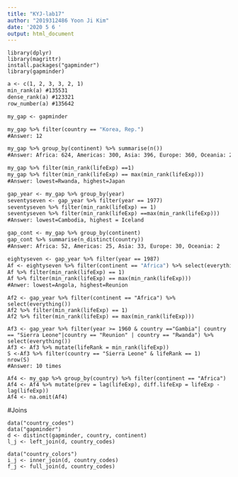 ---
title: "KYJ-lab17"
author: "2019312486 Yoon Ji Kim"
date: '2020 5 6 '
output: html_document
---

```{0)}
library(dplyr)
library(magrittr)
install.packages("gapminder")
library(gapminder)
```

```{1)}
a <- c(1, 2, 3, 3, 2, 1)
min_rank(a) #135531
dense_rank(a) #123321
row_number(a) #135642
```

```{2)}
my_gap <- gapminder
```

```{3)}
my_gap %>% filter(country == "Korea, Rep.")
#Answer: 12
```

```{4)} 
my_gap %>% group_by(continent) %>% summarise(n())
#Answer: Africa: 624, Americas: 300, Asia: 396, Europe: 360, Oceania: 24
```

```{5)}
my_gap %>% filter(min_rank(lifeExp) ==1)
my_gap %>% filter(min_rank(lifeExp) == max(min_rank(lifeExp)))
#Answer: lowest=Rwanda, highest=Japan
```

```{6)}
gap_year <- my_gap %>% group_by(year)
seventyseven <- gap_year %>% filter(year == 1977)
seventyseven %>% filter(min_rank(lifeExp) == 1)
seventyseven %>% filter(min_rank(lifeExp) ==max(min_rank(lifeExp)))
#Answer: lowest=Cambodia, highest = Iceland
```

```{7)}
gap_cont <- my_gap %>% group_by(continent)
gap_cont %>% summarise(n_distinct(country))
#Answer: Africa: 52, Americas: 25, Asia: 33, Europe: 30, Oceania: 2
```

```{8)}
eightyseven <- gap_year %>% filter(year == 1987)
Af <- eightyseven %>% filter(continent == "Africa") %>% select(everything())
Af %>% filter(min_rank(lifeExp) == 1)
Af %>% filter(min_rank(lifeExp) == max(min_rank(lifeExp)))
#Anwer: lowest=Angola, highest=Reunion
```

```{9)}
Af2 <- gap_year %>% filter(continent == "Africa") %>% select(everything())
Af2 %>% filter(min_rank(lifeExp) == 1)
Af2 %>% filter(min_rank(lifeExp) == max(min_rank(lifeExp)))
```

```{10)}
Af3 <- gap_year %>% filter(year >= 1960 & country =="Gambia"| country == "Sierra Leone"|country == "Reunion" | country == "Rwanda") %>% select(everything())
Af3 <- Af3 %>% mutate(lifeRank = min_rank(lifeExp))
S <-Af3 %>% filter(country == "Sierra Leone" & lifeRank == 1)
nrow(S)
#Answer: 10 times
```

```{11)}
Af4 <- my_gap %>% group_by(country) %>% filter(continent == "Africa")
Af4 <- Af4 %>% mutate(prev = lag(lifeExp), diff.lifeExp = lifeExp - lag(lifeExp))
Af4 <- na.omit(Af4)

```

#Joins
```{12)}
data("country_codes")
data("gapminder")
d <- distinct(gapminder, country, continent)
l_j <- left_join(d, country_codes)
```

```{13)}
data("country_colors")
i_j <- inner_join(d, country_codes)
f_j <- full_join(d, country_codes)
```

